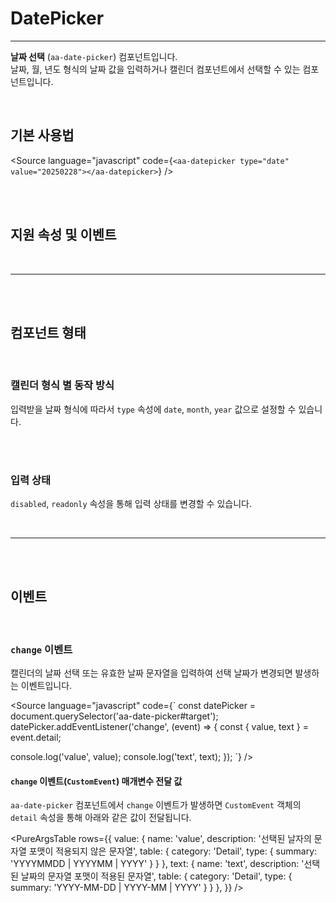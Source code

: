 

<Meta of={DatePickerStories} />

# DatePicker

---

**날짜 선택** (`aa-date-picker`) 컴포넌트입니다.<br />
날짜, 월, 년도 형식의 날짜 값을 입력하거나 캘린더 컴포넌트에서 선택할 수 있는 컴포넌트입니다.

<br />

## 기본 사용법

<Source language="javascript" code={`
<aa-datepicker type="date" value="20250228"></aa-datepicker>
`} />

<Canvas of={DatePickerStories.Usage} layout="centered" sourceState="none" />

<br /><br />

## 지원 속성 및 이벤트

<ArgTypes of={DatePickerStories.Usage} />

<br />

---

<br /><br />

## 컴포넌트 형태

<br />

### 캘린더 형식 별 동작 방식

입력받을 날짜 형식에 따라서 `type` 속성에 `date`, `month`, `year` 값으로 설정할 수 있습니다.


<Story of={DatePickerStories.PickerTypes} layout="fullscreen" sourceState="none" />

<br /><br />

### 입력 상태

`disabled`, `readonly` 속성을 통해 입력 상태를 변경할 수 있습니다.

<Story of={DatePickerStories.PickerStates} layout="fullscreen" sourceState="none" />

<br />

---

<br /><br />

## 이벤트

<br />

### `change` 이벤트

캘린더의 날짜 선택 또는 유효한 날짜 문자열을 입력하여 선택 날짜가 변경되면 발생하는 이벤트입니다.

<Source language="javascript" code={`
const datePicker = document.querySelector('aa-date-picker#target');
datePicker.addEventListener('change', (event) => {
  const { value, text } = event.detail;

  console.log('value', value);
  console.log('text', text);
});
`} />

#### `change` 이벤트(`CustomEvent`) 매개변수 전달 값

`aa-date-picker` 컴포넌트에서 `change` 이벤트가 발생하면 `CustomEvent` 객체의 `detail` 속성을 통해 아래와 같은 값이 전달됩니다.

<PureArgsTable rows={{
  value: { name: 'value', description: '선택된 날자의 문자열 포맷이 적용되지 않은 문자열', table: { category: 'Detail', type: { summary: 'YYYYMMDD | YYYYMM | YYYY' } } },
  text: { name: 'text', description: '선택된 날짜의 문자열 포맷이 적용된 문자열', table: { category: 'Detail', type: { summary: 'YYYY-MM-DD | YYYY-MM  | YYYY' } } },
}} />
